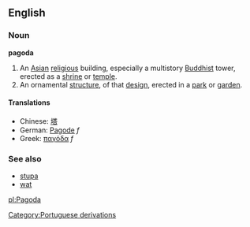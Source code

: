 ==English==
===Noun===
'''pagoda'''
{{wikipedia}}
# An [[Asia]]n [[religious]] building, especially a multistory [[Buddhist]] tower, erected as a [[shrine]] or [[temple]].
# An ornamental [[structure]], of that [[design]], erected in a [[park]] or [[garden]].

====Translations====
*Chinese: [[塔]]
*German: [[Pagode]] ''f''
*Greek: [[παγόδα]] ''f''

===See also===
*[[stupa]]
*[[wat]]

[[pl:Pagoda]]
[[Category:Portuguese derivations]]